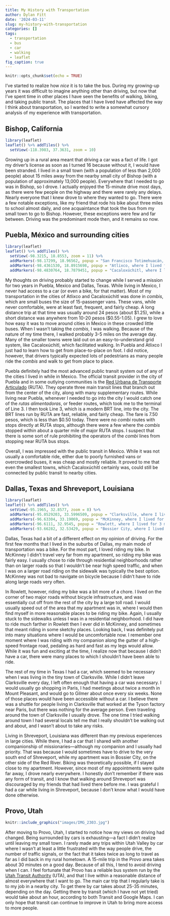 ```yaml
---
title: My History with Transportation
author: Dylan Fitt
date: '2024-03-11'
slug: my-history-with-transportation
categories: []
tags:
  - transportation
  - bus
  - car
  - walking
  - leaflet
fig_caption: true
---
```

```r
knitr::opts_chunk$set(echo = TRUE)
```
I’ve started to realize how *nice* it is to take the bus. During my growing-up years it was difficult to imagine anything other than driving, but now that I’ve spent time in other places I have seen the benefits of walking, biking, and taking public transit. The places that I have lived have affected the way I think about transportation, so I wanted to write a somewhat cursory analysis of my experience with transportation.

## Bishop, California
```r
library(leaflet)
leaflet() %>% addTiles() %>%
  setView(-118.3983, 37.3631, zoom = 10)
```
Growing up in a rural area meant that driving a car was a fact of life.
I got my driver's license as soon as I turned 16 because without it, I would have been stranded.
I lived in a small town (with a population of less than 2,000 people) about 15 miles away from the nearby small city of Bishop (with a population of approximately 13,000 people).
Everywhere that I needed to go was in Bishop, so I drove.
I actually enjoyed the 15-minute drive most days, as there were few people on the highway and there were rarely any delays.
Nearly everyone that I knew drove to where they wanted to go.
There were a few notable exceptions, like my friend that rode his bike about three miles to school almost daily, and one acquaintance that took the bus from my small town to go to Bishop.
However, these exceptions were few and far between.
Driving was the predominant mode then, and it remains so now.

## Puebla, México and surrounding cities
```r
library(leaflet)
leaflet() %>% addTiles() %>%
  setView(-98.3215, 18.8553, zoom = 11) %>%
  addMarkers(-98.17299, 18.96562, popup = "San Francisco Totimehuacán, where I lived for 3 months") %>%
  addMarkers(-98.4361530, 18.8915698, popup = "Atlixco, where I lived for 3 months") %>%
  addMarkers(-98.4830764, 18.7879451, popup = "Cacaloxúchitl, where I lived for almost 4 months")
```
My thoughts on driving probably started to change while I served a mission for two years in Puebla, Mexico and Dallas, Texas.
While living in Mexico, I never had access to a car (or even a bike, for that matter).
Most of my transportation in the cities of Atlixco and Cacaloxúchitl was done in *combis*, which are small buses the size of 15-passenger vans.
These vans, while never comfortable, were at least fast, frequent, and fairly cheap.
A long distance trip at that time was usually around 24 pesos (about \$1.25), while a short distance was anywhere from 10-20 pesos (\$0.55-1.05).
I grew to love how easy it was to move around cities in Mexico in these crowded little buses.
When I wasn't taking the *combis*, I was walking.
Because of the nature of my time there, I walked probably 3-5 miles on the average day.
Many of the smaller towns were laid out on an easy-to-understand grid system, like Cacaloxúchitl, which facilitated walking.
In Puebla and Atlixco I just had to learn how to get from place-to-place on foot.
I did notice, however, that drivers typically expected lots of pedestrians as many people ride the *combis* and walk to get from place to place.

Puebla definitely had the most advanced public transit system out of any of the cities I lived in while in Mexico.
The official transit provider in the city of Puebla and in some outlying communities is the [Red Urbana de Transporte Articulado](http://ruta.puebla.gob.mx/) (RUTA).
They operate three main transit lines that branch out from the center of the city, along with many supplementary routes.
While living near Puebla, whenever I needed to go into the city I would catch one of the *rutas alimentadoras*, or feeder routes, which took me to the terminal of Line 3.
I then took Line 3, which is a modern BRT line, into the city.
The BRT lines run by RUTA are fast, reliable, and fairly cheap.
The fare is 7.50 pesos, which is less than \$0.50 today.
There were no *combi* routes with stops directly at RUTA stops, although there were a few where the *combis* stopped within about a quarter mile of major RUTA stops.
I suspect that there is some sort of rule prohibiting the operators of the *combi* lines from stopping near RUTA bus stops.

Overall, I was impressed with the public transit in Mexico.
While it was not usually a comfortable ride, either due to poorly furnished vans or overcrowded buses, it was cheap and mostly reliable.
It proved to me that even the smallest towns, which Cacaloxúchitl certainly was, could still be connected by public transit to nearby cities.

## Dallas, Texas and Shreveport, Louisiana
```r
library(leaflet)
leaflet() %>% addTiles() %>%
  setView(-95.1965, 32.8577, zoom = 8) %>%
  addMarkers(-95.0529203, 33.5996509, popup = "Clarksville, where I lived for over 4 months") %>%
  addMarkers(-96.63304, 33.19069, popup = "McKinney, where I lived for 4 months") %>%
  addMarkers(-96.6111, 32.9545, popup = "Rowlett, where I lived for 3 months") %>%
  addMarkers(-93.66282, 32.53429, popup = "Bossier City, where I lived for over 4 months")
```
Dallas, Texas had a bit of a different effect on my opinion of driving.
For the first few months that I lived in the suburbs of Dallas, my main mode of transportation was a bike.
For the most part, I loved riding my bike.
In McKinney I didn't travel very far from my apartment, so riding my bike was fairly easy.
I usually chose to ride through residential neighborhoods rather than on larger roads so that I wouldn't be near high speed traffic, and when I was on a larger road riding on the sidewalk was typically the best option.
McKinney was not bad to navigate on bicycle because I didn't have to ride along large roads very often.

In Rowlett, however, riding my bike was a bit more of a chore.
I lived on the corner of two major roads without bicycle infrastructure, and was essentially cut off from the rest of the city by a large toll road.
I would usually speed out of the area that my apartment was in, where I would then find myself in more reasonable places to be riding my bike.
Again, I usually stuck to the sidewalks unless I was in a residential neighborhood.
I did have to ride much farther in Rowlett then I ever did in McKinney, and sometimes that meant riding in some sketchy places.
Looking back, I was definitely put into many situations where I would be uncomfortable now.
I remember one moment where I was riding with my companion along the gutter of a high-speed frontage road, pedaling as hard and fast as my legs would allow.
While it was fun and exciting at the time, I realize now that because I didn't have a car, there were many places to which I shouldn't have been able to ride.

The rest of my time in Texas I had a car, which seemed to be necessary when I was living in the tiny town of Clarksville.
While I didn't leave Clarksville every day, I left often enough that having a car was necessary.
I would usually go shopping in Paris, I had meetings about twice a month in Mount Pleasant, and would go to Gilmer about once every six weeks.
None of those places would have been accessible without a car.
I believe there was a shuttle for people living in Clarksville that worked at the Tyson factory near Paris, but there was nothing for the average person.
Even traveling around the town of Clarksville I usually drove.
The one time I tried walking around town I had several locals tell me that I really shouldn't be walking out and about, and I wasn't about to take any risks.

Living in Shreveport, Louisiana was different than my previous experiences in large cities.
While there, I had a car that I shared with another companionship of missionaries---although my companion and I usually had priority.
That was because I would sometimes have to drive to the very south end of Shreveport, while my apartment was in Bossier City, on the other side of the Red River.
Biking was theoretically possible, if I stayed close to my apartment.
However, since most of my appointments were quite far away, I drove nearly everywhere.
I honestly don't remember if there was any form of transit, and I know that walking around Shreveport was discouraged by my friends that had lived there before me.
I was grateful I had a car while living in Shreveport, because I don't know what I would have done otherwise.

## Provo, Utah

```r
knitr::include_graphics("images/IMG_2303.jpg")
```

After moving to Provo, Utah, I started to notice how my views on driving had changed.
Being surrounded by cars is exhausting---a fact I didn't realize until leaving my small town.
I rarely made any trips within Utah Valley by car where I wasn't at least a little frustrated with the way people drive, the number of traffic signals, or the fact that it takes twice as long to travel as far as I did back in my rural hometown.
A 15-mile trip in the Provo area takes about 30 minutes on a good day.
Because of all this, I tend to avoid driving when I can.
I feel fortunate that Provo has a reliable bus system run by the [Utah Transit Authority](https://rideuta.com/) (UTA), and that I live within a reasonable distance of almost everywhere that I want to go.
The main car trip that I regularly take is to my job in a nearby city.
To get there by car takes about 25-35 minutes, depending on the day.
Getting there by transit (which I have not yet tried) would take about an hour, according to both Transit and Google Maps.
I can only hope that transit can continue to improve in Utah to bring more access to more people.

